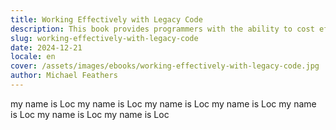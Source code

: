```yaml
---
title: Working Effectively with Legacy Code
description: This book provides programmers with the ability to cost effectively handlecommon legacy code problems without having to go through the hugelyexpensive task of rewriting all existing code. It describes a series of practicalstrategies that developers can employ to bring their existing softwareapplications under control. The author provides useful guidance about how touse these strategies when refactoring or making functional changes to codebases. One of the book's key points is that it teaches developers to write teststhat can be used to make sure they are not unintentionally changing theapplication as they optimize it. Examples are provided in Java, C++, and Csharp,and the book assumes that the reader has some knowledge of UMLnotation. Strategies using UML and code in C++ and Java primarily whilelanguage independent advice will be delivered in side bars and appendices forlanguage specific users.
slug: working-effectively-with-legacy-code
date: 2024-12-21
locale: en
cover: /assets/images/ebooks/working-effectively-with-legacy-code.jpg
author: Michael Feathers
---
```


my name is Loc
my name is Loc
my name is Loc
my name is Loc
my name is Loc
my name is Loc
my name is Loc

